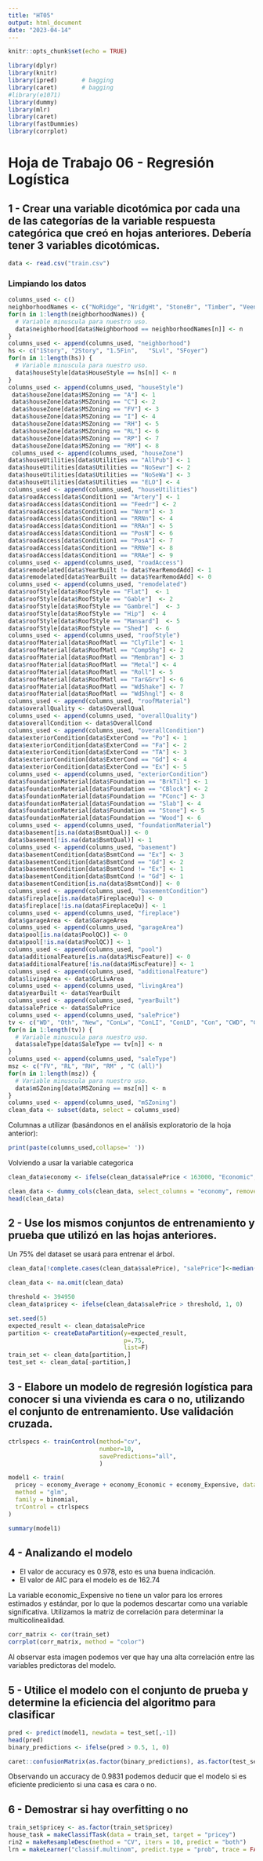 ```yaml
---
title: "HT05"
output: html_document
date: "2023-04-14"
---
```


```r
knitr::opts_chunk$set(echo = TRUE)
```

``` r
library(dplyr)
library(knitr)
library(ipred)       # bagging
library(caret)       # bagging
#library(e1071)
library(dummy)
library(mlr)
library(caret)
library(fastDummies)
library(corrplot)

```

# Hoja de Trabajo 06 - Regresión Logística

## 1 - Crear una variable dicotómica por cada una de las categorías de la variable respuesta categórica que creó en hojas anteriores. Debería tener 3 variables dicotómicas.
```r
data <- read.csv("train.csv")
```

### Limpiando los datos
```r
columns_used <- c()
neighborhoodNames <- c("NoRidge", "NridgHt", "StoneBr", "Timber", "Veenker", "Somerst", "ClearCr", "Crawfor", "CollgCr", "Blmngtn", "Gilbert", "NWAmes", "SawyerW", "Mitchel", "NAmes", "NPkVill", "SWISU", "Blueste", "Sawyer", "OldTown", "Edwards", "BrkSide", "BrDale", "IDOTRR", "MeadowV")
for(n in 1:length(neighborhoodNames)) {
  # Variable minuscula para nuestro uso.
  data$neighborhood[data$Neighborhood == neighborhoodNames[n]] <- n
}
columns_used <- append(columns_used, "neighborhood")
hs <- c("1Story", "2Story",	"1.5Fin",	"SLvl", "SFoyer")
for(n in 1:length(hs)) {
  # Variable minuscula para nuestro uso.
  data$houseStyle[data$HouseStyle == hs[n]] <- n
}
columns_used <- append(columns_used, "houseStyle")
 data$houseZone[data$MSZoning == "A"] <- 1
 data$houseZone[data$MSZoning == "C"] <- 2
 data$houseZone[data$MSZoning == "FV"] <- 3
 data$houseZone[data$MSZoning == "I"] <- 4
 data$houseZone[data$MSZoning == "RH"] <- 5
 data$houseZone[data$MSZoning == "RL"] <- 6
 data$houseZone[data$MSZoning == "RP"] <- 7
 data$houseZone[data$MSZoning == "RM"] <- 8
 columns_used <- append(columns_used, "houseZone")
data$houseUtilities[data$Utilities == "AllPub"] <- 1
data$houseUtilities[data$Utilities == "NoSewr"] <- 2
data$houseUtilities[data$Utilities == "NoSeWa"] <- 3
data$houseUtilities[data$Utilities == "ELO"] <- 4
columns_used <- append(columns_used, "houseUtilities")
data$roadAccess[data$Condition1 == "Artery"] <- 1
data$roadAccess[data$Condition1 == "Feedr"] <- 2
data$roadAccess[data$Condition1 == "Norm"] <- 3
data$roadAccess[data$Condition1 == "RRNn"] <- 4
data$roadAccess[data$Condition1 == "RRAn"] <- 5
data$roadAccess[data$Condition1 == "PosN"] <- 6
data$roadAccess[data$Condition1 == "PosA"] <- 7
data$roadAccess[data$Condition1 == "RRNe"] <- 8
data$roadAccess[data$Condition1 == "RRAe"] <- 9
columns_used <- append(columns_used, "roadAccess")
data$remodelated[data$YearBuilt != data$YearRemodAdd] <- 1
data$remodelated[data$YearBuilt == data$YearRemodAdd] <- 0
columns_used <- append(columns_used, "remodelated")
data$roofStyle[data$RoofStyle == "Flat"]  <- 1
data$roofStyle[data$RoofStyle == "Gable"]  <- 2
data$roofStyle[data$RoofStyle == "Gambrel"]  <- 3
data$roofStyle[data$RoofStyle == "Hip"]  <- 4
data$roofStyle[data$RoofStyle == "Mansard"]  <- 5
data$roofStyle[data$RoofStyle == "Shed"]  <- 6
columns_used <- append(columns_used, "roofStyle")
data$roofMaterial[data$RoofMatl == "ClyTile"] <- 1
data$roofMaterial[data$RoofMatl == "CompShg"] <- 2
data$roofMaterial[data$RoofMatl == "Membran"] <- 3
data$roofMaterial[data$RoofMatl == "Metal"] <- 4
data$roofMaterial[data$RoofMatl == "Roll"] <- 5
data$roofMaterial[data$RoofMatl == "Tar&Grv"] <- 6
data$roofMaterial[data$RoofMatl == "WdShake"] <- 7
data$roofMaterial[data$RoofMatl == "WdShngl"] <- 8
columns_used <- append(columns_used, "roofMaterial")
data$overallQuality <- data$OverallQual
columns_used <- append(columns_used, "overallQuality")
data$overallCondition <- data$OverallCond
columns_used <- append(columns_used, "overallCondition")
data$exteriorCondition[data$ExterCond == "Po"] <- 1
data$exteriorCondition[data$ExterCond == "Fa"] <- 2
data$exteriorCondition[data$ExterCond == "TA"] <- 3
data$exteriorCondition[data$ExterCond == "Gd"] <- 4
data$exteriorCondition[data$ExterCond == "Ex"] <- 5
columns_used <- append(columns_used, "exteriorCondition")
data$foundationMaterial[data$Foundation == "BrkTil"] <- 1
data$foundationMaterial[data$Foundation == "CBlock"] <- 2
data$foundationMaterial[data$Foundation == "PConc"] <- 3
data$foundationMaterial[data$Foundation == "Slab"] <- 4
data$foundationMaterial[data$Foundation == "Stone"] <- 5
data$foundationMaterial[data$Foundation == "Wood"] <- 6
columns_used <- append(columns_used, "foundationMaterial")
data$basement[is.na(data$BsmtQual)] <- 0
data$basement[!is.na(data$BsmtQual)] <- 1
columns_used <- append(columns_used, "basement")
data$basementCondition[data$BsmtCond == "Ex"] <- 3
data$basementCondition[data$BsmtCond == "Gd"] <- 2
data$basementCondition[data$BsmtCond != "Ex"] <- 1
data$basementCondition[data$BsmtCond != "Gd"] <- 1
data$basementCondition[is.na(data$BsmtCond)] <- 0
columns_used <- append(columns_used, "basementCondition")
data$fireplace[is.na(data$FireplaceQu)] <- 0
data$fireplace[!is.na(data$FireplaceQu)] <- 1
columns_used <- append(columns_used, "fireplace")
data$garageArea <- data$GarageArea
columns_used <- append(columns_used, "garageArea")
data$pool[is.na(data$PoolQC)] <- 0
data$pool[!is.na(data$PoolQC)] <- 1
columns_used <- append(columns_used, "pool")
data$additionalFeature[is.na(data$MiscFeature)] <- 0
data$additionalFeature[!is.na(data$MiscFeature)] <- 1
columns_used <- append(columns_used, "additionalFeature")
data$livingArea <- data$GrLivArea
columns_used <- append(columns_used, "livingArea")
data$yearBuilt <- data$YearBuilt
columns_used <- append(columns_used, "yearBuilt")
data$salePrice <- data$SalePrice
columns_used <- append(columns_used, "salePrice")
tv <- c("WD", "Oth", "New", "ConLw", "ConLI", "ConLD", "Con", "CWD", "COD")
for(n in 1:length(tv)) {
  # Variable minuscula para nuestro uso.
  data$saleType[data$SaleType == tv[n]] <- n
}
columns_used <- append(columns_used, "saleType")
msz <- c("FV", "RL", "RH", "RM" , "C (all)")
for(n in 1:length(msz)) {
  # Variable minuscula para nuestro uso.
  data$mSZoning[data$MSZoning == msz[n]] <- n
}
columns_used <- append(columns_used, "mSZoning")
clean_data <- subset(data, select = columns_used)
```

Columnas a utilizar (basándonos en el análisis exploratorio de la hoja anterior):
```r
print(paste(columns_used,collapse=' '))
```

Volviendo a usar la variable categorica
```r
clean_data$economy <- ifelse(clean_data$salePrice < 163000, "Economic", ifelse(clean_data$salePrice >= 163000 & clean_data$salePrice <= 214000, "Average", "Expensive"))
```

```r
clean_data <- dummy_cols(clean_data, select_columns = "economy", remove_selected_columns = TRUE)
head(clean_data)
```

## 2 - Use los mismos conjuntos de entrenamiento y prueba que utilizó en las hojas anteriores.
Un 75% del dataset se usará para entrenar el árbol.

```r
clean_data[!complete.cases(clean_data$salePrice), "salePrice"]<-median(clean_data$salePrice, na.rm = T)
```

```r
clean_data <- na.omit(clean_data)
```


```r
threshold <- 394950
clean_data$pricey <- ifelse(clean_data$salePrice > threshold, 1, 0)
```

``` r
set.seed(5)
expected_result <- clean_data$salePrice
partition <- createDataPartition(y=expected_result,
                                 p=.75,
                                 list=F)
train_set <- clean_data[partition,]
test_set <- clean_data[-partition,]

```


## 3 - Elabore un modelo de regresión logística para conocer si una vivienda es cara o no, utilizando el conjunto de entrenamiento. Use validación cruzada.

```r
ctrlspecs <- trainControl(method="cv", 
                          number=10, 
                          savePredictions="all",
                          )

model1 <- train(
  pricey ~ economy_Average + economy_Economic + economy_Expensive, data = train_set,
  method = "glm",
  family = binomial,
  trControl = ctrlspecs
)

summary(model1)
```

## 4 - Analizando el modelo

- El valor de accuracy es 0.978, esto es una buena indicación. 
- El valor de AIC para el modelo es de 162.74

La variable economic_Expensive no tiene un valor para los errores estimados y estándar, por lo que la podemos descartar como una variable significativa. Utilizamos la matriz de correlación para determinar la multicolinealidad.

``` r
corr_matrix <- cor(train_set)
corrplot(corr_matrix, method = "color")
```
Al observar esta imagen podemos ver que hay una alta correlación entre las variables predictoras del modelo.

## 5 - Utilice el modelo con el conjunto de prueba y determine la eficiencia del algoritmo para clasificar

```r
pred <- predict(model1, newdata = test_set[,-1])
head(pred)
binary_predictions <- ifelse(pred > 0.5, 1, 0)

caret::confusionMatrix(as.factor(binary_predictions), as.factor(test_set$pricey))

```

Observando un accuracy de 0.9831 podemos deducir que el modelo si es eficiente prediciento si una casa es cara o no.

## 6 - Demostrar si hay overfitting o no

```r
train_set$pricey <- as.factor(train_set$pricey)
house_task = makeClassifTask(data = train_set, target = "pricey")
rin2 = makeResampleDesc(method = "CV", iters = 10, predict = "both")
lrn = makeLearner("classif.multinom", predict.type = "prob", trace = FALSE)


```

